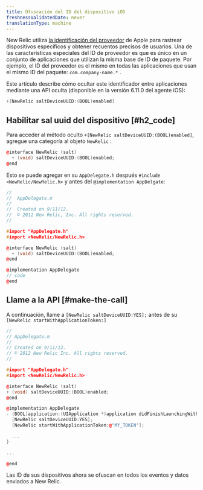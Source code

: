 ```yaml
---
title: Ofuscación del ID del dispositivo iOS
freshnessValidatedDate: never
translationType: machine
---
```


New Relic utiliza [la identificación del proveedor](https://developer.apple.com/documentation/uikit/uidevice/1620059-identifierforvendor) de Apple para rastrear dispositivos específicos y obtener recuentos precisos de usuarios. Una de las características especiales del ID de proveedor es que es único en un conjunto de aplicaciones que utilizan la misma base de ID de paquete. Por ejemplo, el ID del proveedor es el mismo en todas las aplicaciones que usan el mismo ID del paquete: `com.company-name.*` .

Este artículo describe cómo ocultar este identificador entre aplicaciones mediante una API oculta (disponible en la versión 6.11.0 del agente iOS):

```objectivec
+[NewRelic saltDeviceUUID:(BOOL)enabled]
```

## Habilitar sal uuid del dispositivo [#h2_code]

Para acceder al método oculto `+[NewRelic saltDeviceUUID:(BOOL)enabled]`, agregue una categoría al objeto `NewRelic` :

```cpp
@interface NewRelic (salt)
  + (void) saltDeviceUUID:(BOOL)enabled;
@end
```

Esto se puede agregar en su `AppDelegate.h` después `#include <NewRelic/NewRelic.h>` y antes del `@implementation AppDelgate`:

```cpp
//
//  AppDelegate.m
// 
//  Created on 9/11/12.
//  © 2012 New Relic, Inc. All rights reserved.
//

#import "AppDelegate.h"
#import <NewRelic/NewRelic.h>

@interface NewRelic (salt) 
  + (void) saltDeviceUUID:(BOOL)enabled;
@end

@implementation AppDelegate
// code 
@end
```

## Llame a la API [#make-the-call]

A continuación, llame a `[NewRelic saltDeviceUUID:YES];` antes de su `[NewRelic startWithApplicationToken:]`

```cpp
// 
// AppDelegate.m 
// 
// Created on 9/11/12. 
// © 2012 New Relic Inc. All rights reserved. 
//

#import "AppDelegate.h"
#import <NewRelic/NewRelic.h>

@interface NewRelic (salt)
+ (void) saltDeviceUUID:(BOOL)enabled;
@end

@implementation AppDelegate
- (BOOL)application:(UIApplication *)application didFinishLaunchingWithOptions:(NSDictionary *)launchOptions {
  [NewRelic saltDeviceUUID:YES];
  [NewRelic startWithApplicationToken:@"MY_TOKEN"];

  ...
}

...

@end
```

Las ID de sus dispositivos ahora se ofuscan en todos los eventos y datos enviados a New Relic.
